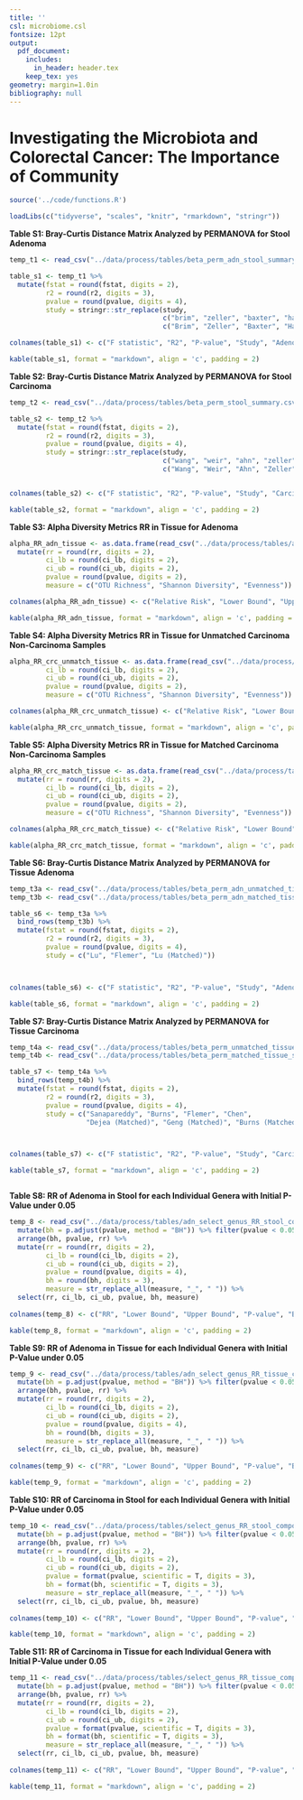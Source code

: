 ```yaml
---
title: ''
csl: microbiome.csl
fontsize: 12pt
output:
  pdf_document:
    includes:
      in_header: header.tex
    keep_tex: yes
geometry: margin=1.0in
bibliography: null
---
```


# Investigating the Microbiota and Colorectal Cancer: The Importance of Community

\vspace{10mm}

\begin{center}
Marc A Sze and Patrick D Schloss

\vspace{10mm}

Supplemental
\end{center}


\newpage

```r

source('../code/functions.R')

loadLibs(c("tidyverse", "scales", "knitr", "rmarkdown", "stringr"))

```


**Table S1: Bray-Curtis Distance Matrix Analyzed by PERMANOVA for Stool Adenoma**

```r

temp_t1 <- read_csv("../data/process/tables/beta_perm_adn_stool_summary.csv")

table_s1 <- temp_t1 %>% 
  mutate(fstat = round(fstat, digits = 2), 
         r2 = round(r2, digits = 3), 
         pvalue = round(pvalue, digits = 4), 
         study = stringr::str_replace(study, 
                                      c("brim", "zeller", "baxter", "hale"), 
                                      c("Brim", "Zeller", "Baxter", "Hale")))

colnames(table_s1) <- c("F statistic", "R2", "P-value", "Study", "Adenoma (n)", "Control (n)")

kable(table_s1, format = "markdown", align = 'c', padding = 2)
```


\newpage

**Table S2: Bray-Curtis Distance Matrix Analyzed by PERMANOVA for Stool Carcinoma**

```r

temp_t2 <- read_csv("../data/process/tables/beta_perm_stool_summary.csv")

table_s2 <- temp_t2 %>% 
  mutate(fstat = round(fstat, digits = 2), 
         r2 = round(r2, digits = 3), 
         pvalue = round(pvalue, digits = 4), 
         study = stringr::str_replace(study, 
                                      c("wang", "weir", "ahn", "zeller", "baxter", "hale", "flemer"), 
                                      c("Wang", "Weir", "Ahn", "Zeller", "Baxter", "Hale", "Flemer")))


colnames(table_s2) <- c("F statistic", "R2", "P-value", "Study", "Carcinoma (n)", "Control (n)")

kable(table_s2, format = "markdown", align = 'c', padding = 2)
```


\newpage


**Table S3: Alpha Diversity Metrics RR in Tissue for Adenoma**

```r

alpha_RR_adn_tissue <- as.data.frame(read_csv("../data/process/tables/alpha_adn_RR_tissue_composite.csv")) %>% 
  mutate(rr = round(rr, digits = 2), 
         ci_lb = round(ci_lb, digits = 2), 
         ci_ub = round(ci_ub, digits = 2), 
         pvalue = round(pvalue, digits = 2), 
         measure = c("OTU Richness", "Shannon Diversity", "Evenness"))

colnames(alpha_RR_adn_tissue) <- c("Relative Risk", "Lower Bound", "Upper Bound", "P-value", "Measure")

kable(alpha_RR_adn_tissue, format = "markdown", align = 'c', padding = 2)
```


\newpage


**Table S4: Alpha Diversity Metrics RR in Tissue for Unmatched Carcinoma Non-Carcinoma Samples**

```r

alpha_RR_crc_unmatch_tissue <- as.data.frame(read_csv("../data/process/tables/alpha_RR_unmatched_tissue_composite.csv")) %>%   mutate(rr = round(rr, digits = 2), 
         ci_lb = round(ci_lb, digits = 2), 
         ci_ub = round(ci_ub, digits = 2), 
         pvalue = round(pvalue, digits = 2), 
         measure = c("OTU Richness", "Shannon Diversity", "Evenness"))

colnames(alpha_RR_crc_unmatch_tissue) <- c("Relative Risk", "Lower Bound", "Upper Bound", "P-value", "Measure")

kable(alpha_RR_crc_unmatch_tissue, format = "markdown", align = 'c', padding = 2)
```


\newpage


**Table S5: Alpha Diversity Metrics RR in Tissue for Matched Carcinoma Non-Carcinoma Samples**

```r

alpha_RR_crc_match_tissue <- as.data.frame(read_csv("../data/process/tables/alpha_RR_matched_tissue_composite.csv")) %>% 
  mutate(rr = round(rr, digits = 2), 
         ci_lb = round(ci_lb, digits = 2), 
         ci_ub = round(ci_ub, digits = 2), 
         pvalue = round(pvalue, digits = 2), 
         measure = c("OTU Richness", "Shannon Diversity", "Evenness"))

colnames(alpha_RR_crc_match_tissue) <- c("Relative Risk", "Lower Bound", "Upper Bound", "P-value", "Measure")

kable(alpha_RR_crc_match_tissue, format = "markdown", align = 'c', padding = 2)
```


\newpage


**Table S6: Bray-Curtis Distance Matrix Analyzed by PERMANOVA for Tissue Adenoma**

```r

temp_t3a <- read_csv("../data/process/tables/beta_perm_adn_unmatched_tissue_summary.csv")
temp_t3b <- read_csv("../data/process/tables/beta_perm_adn_matched_tissue_summary.csv")

table_s6 <- temp_t3a %>% 
  bind_rows(temp_t3b) %>% 
  mutate(fstat = round(fstat, digits = 2), 
         r2 = round(r2, digits = 3), 
         pvalue = round(pvalue, digits = 4), 
         study = c("Lu", "Flemer", "Lu (Matched)"))



colnames(table_s6) <- c("F statistic", "R2", "P-value", "Study", "Adenoma (n)", "Control (n)")

kable(table_s6, format = "markdown", align = 'c', padding = 2)
```

\newpage

**Table S7: Bray-Curtis Distance Matrix Analyzed by PERMANOVA for Tissue Carcinoma**

```r

temp_t4a <- read_csv("../data/process/tables/beta_perm_unmatched_tissue_summary.csv")
temp_t4b <- read_csv("../data/process/tables/beta_perm_matched_tissue_summary.csv")

table_s7 <- temp_t4a %>% 
  bind_rows(temp_t4b) %>% 
  mutate(fstat = round(fstat, digits = 2), 
         r2 = round(r2, digits = 3), 
         pvalue = round(pvalue, digits = 4), 
         study = c("Sanapareddy", "Burns", "Flemer", "Chen", 
                   "Dejea (Matched)", "Geng (Matched)", "Burns (Matched)"))



colnames(table_s7) <- c("F statistic", "R2", "P-value", "Study", "Carcinoma (n)", "Control (n)")

kable(table_s7, format = "markdown", align = 'c', padding = 2)



```


\newpage

**Table S8: RR of Adenoma in Stool for each Individual Genera with Initial P-Value under 0.05**

```r

temp_8 <- read_csv("../data/process/tables/adn_select_genus_RR_stool_composite.csv") %>% 
  mutate(bh = p.adjust(pvalue, method = "BH")) %>% filter(pvalue < 0.05) %>% 
  arrange(bh, pvalue, rr) %>% 
  mutate(rr = round(rr, digits = 2), 
         ci_lb = round(ci_lb, digits = 2), 
         ci_ub = round(ci_ub, digits = 2), 
         pvalue = round(pvalue, digits = 4), 
         bh = round(bh, digits = 3), 
         measure = str_replace_all(measure, "_", " ")) %>% 
  select(rr, ci_lb, ci_ub, pvalue, bh, measure)
  
colnames(temp_8) <- c("RR", "Lower Bound", "Upper Bound", "P-value", "BH", "Lowest Genera ID")

kable(temp_8, format = "markdown", align = 'c', padding = 2)

```


\newpage

**Table S9: RR of Adenoma in Tissue for each Individual Genera with Initial P-Value under 0.05**

```r

temp_9 <- read_csv("../data/process/tables/adn_select_genus_RR_tissue_composite.csv") %>% 
  mutate(bh = p.adjust(pvalue, method = "BH")) %>% filter(pvalue < 0.05) %>% 
  arrange(bh, pvalue, rr) %>% 
  mutate(rr = round(rr, digits = 2), 
         ci_lb = round(ci_lb, digits = 2), 
         ci_ub = round(ci_ub, digits = 2), 
         pvalue = round(pvalue, digits = 4), 
         bh = round(bh, digits = 3), 
         measure = str_replace_all(measure, "_", " ")) %>% 
  select(rr, ci_lb, ci_ub, pvalue, bh, measure)
  
colnames(temp_9) <- c("RR", "Lower Bound", "Upper Bound", "P-value", "BH", "Lowest Genera ID")

kable(temp_9, format = "markdown", align = 'c', padding = 2)

```


\newpage

**Table S10: RR of Carcinoma in Stool for each Individual Genera with Initial P-Value under 0.05**

```r

temp_10 <- read_csv("../data/process/tables/select_genus_RR_stool_composite.csv") %>% 
  mutate(bh = p.adjust(pvalue, method = "BH")) %>% filter(pvalue < 0.05) %>% 
  arrange(bh, pvalue, rr) %>% 
  mutate(rr = round(rr, digits = 2), 
         ci_lb = round(ci_lb, digits = 2), 
         ci_ub = round(ci_ub, digits = 2), 
         pvalue = format(pvalue, scientific = T, digits = 3), 
         bh = format(bh, scientific = T, digits = 3), 
         measure = str_replace_all(measure, "_", " ")) %>% 
  select(rr, ci_lb, ci_ub, pvalue, bh, measure)
  
colnames(temp_10) <- c("RR", "Lower Bound", "Upper Bound", "P-value", "BH", "Lowest Genera ID")

kable(temp_10, format = "markdown", align = 'c', padding = 2)

```


\newpage


**Table S11: RR of Carcinoma in Tissue for each Individual Genera with Initial P-Value under 0.05**

```r

temp_11 <- read_csv("../data/process/tables/select_genus_RR_tissue_composite.csv") %>% 
  mutate(bh = p.adjust(pvalue, method = "BH")) %>% filter(pvalue < 0.05) %>% 
  arrange(bh, pvalue, rr) %>% 
  mutate(rr = round(rr, digits = 2), 
         ci_lb = round(ci_lb, digits = 2), 
         ci_ub = round(ci_ub, digits = 2), 
         pvalue = format(pvalue, scientific = T, digits = 3), 
         bh = format(bh, scientific = T, digits = 3), 
         measure = str_replace_all(measure, "_", " ")) %>% 
  select(rr, ci_lb, ci_ub, pvalue, bh, measure)
  
colnames(temp_11) <- c("RR", "Lower Bound", "Upper Bound", "P-value", "BH", "Lowest Genera ID")

kable(temp_11, format = "markdown", align = 'c', padding = 2)

```






